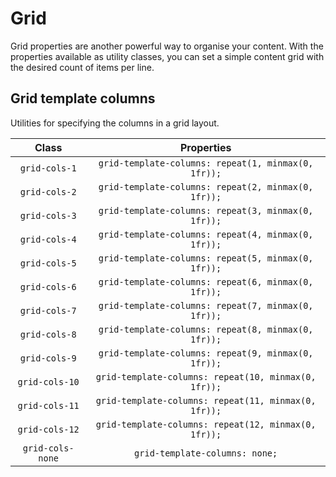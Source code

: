 
<Meta title="Utilities/Grid" />

# Grid

Grid properties are another powerful way to organise your content. With the properties available as utility classes, you can set a simple content grid with the desired count of items per line.

## Grid template columns

Utilities for specifying the columns in a grid layout.

|      Class       |                      Properties                      |
| :--------------: | :--------------------------------------------------: |
|  `grid-cols-1`   | `grid-template-columns: repeat(1, minmax(0, 1fr));`  |
|  `grid-cols-2`   | `grid-template-columns: repeat(2, minmax(0, 1fr));`  |
|  `grid-cols-3`   | `grid-template-columns: repeat(3, minmax(0, 1fr));`  |
|  `grid-cols-4`   | `grid-template-columns: repeat(4, minmax(0, 1fr));`  |
|  `grid-cols-5`   | `grid-template-columns: repeat(5, minmax(0, 1fr));`  |
|  `grid-cols-6`   | `grid-template-columns: repeat(6, minmax(0, 1fr));`  |
|  `grid-cols-7`   | `grid-template-columns: repeat(7, minmax(0, 1fr));`  |
|  `grid-cols-8`   | `grid-template-columns: repeat(8, minmax(0, 1fr));`  |
|  `grid-cols-9`   | `grid-template-columns: repeat(9, minmax(0, 1fr));`  |
|  `grid-cols-10`  | `grid-template-columns: repeat(10, minmax(0, 1fr));` |
|  `grid-cols-11`  | `grid-template-columns: repeat(11, minmax(0, 1fr));` |
|  `grid-cols-12`  | `grid-template-columns: repeat(12, minmax(0, 1fr));` |
| `grid-cols-none` |            `grid-template-columns: none;`            |

